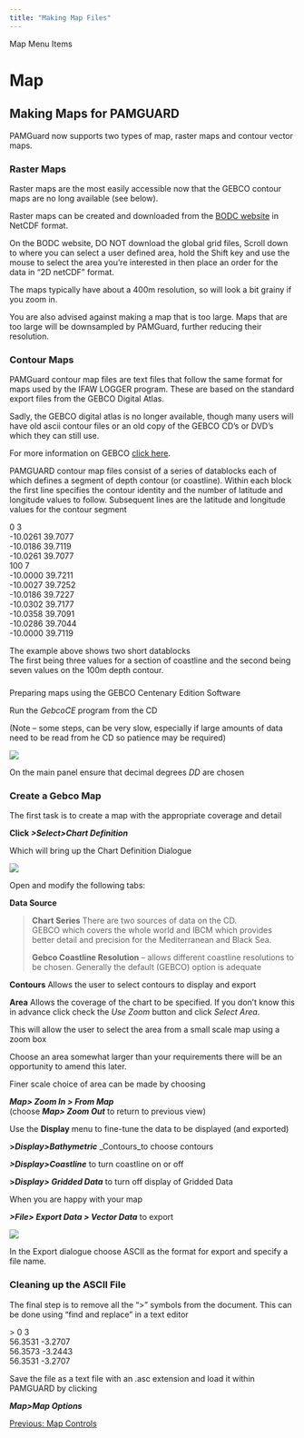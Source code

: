 ```yaml
---
title: "Making Map Files"
---
```

 Map Menu Items  

Map
===

Making Maps for PAMGUARD
------------------------

  

PAMGuard now supports two types of map, raster maps and contour vector maps.

  

### Raster Maps

Raster maps are the most easily accessible now that the GEBCO contour maps are no long available (see below).

Raster maps can be created and downloaded from the [BODC website](https://www.gebco.net/data_and_products/gridded_bathymetry_data/) in NetCDF format.

On the BODC website, DO NOT download the global grid files, Scroll down to where you can select a user defined area, hold the Shift key and use the mouse to select the area you're interested in then place an order for the data in "2D netCDF" format.

The maps typically have about a 400m resolution, so will look a bit grainy if you zoom in.

You are also advised against making a map that is too large. Maps that are too large will be downsampled by PAMGuard, further reducing their resolution.  

### Contour Maps

PAMGuard contour map files are text files that follow the same format for maps used by the IFAW LOGGER program. These are based on the standard export files from the GEBCO Digital Atlas.

Sadly, the GEBCO digital atlas is no longer available, though many users will have old ascii contour files or an old copy of the GEBCO CD's or DVD's which they can still use.

For more information on GEBCO [click here](https://www.bodc.ac.uk/resources/products/data/bodc_products/gebco//).

PAMGUARD contour map files consist of a series of datablocks each of which defines a segment of depth contour (or coastline). Within each block the first line specifies the contour identity and the number of latitude and longitude values to follow. Subsequent lines are the latitude and longitude values for the contour segment

 0 3  
\-10.0261 39.7077  
\-10.0186 39.7119  
\-10.0261 39.7077  
 100 7  
\-10.0000 39.7211  
\-10.0027 39.7252  
\-10.0186 39.7227  
\-10.0302 39.7177  
\-10.0358 39.7091  
\-10.0286 39.7044  
\-10.0000 39.7119

The example above shows two short datablocks  
The first being three values for a section of coastline and the second being seven values on the 100m depth contour.

###   
Preparing maps using the GEBCO Centenary Edition Software

Run the _GebcoCE_ program from the CD

(Note – some steps, can be very slow, especially if large amounts of data need to be read from he CD so patience may be required)

![](images/GebcoMainPanel.png)

On the main panel ensure that decimal degrees _DD_ are chosen

### Create a Gebco Map

The first task is to create a map with the appropriate coverage and detail

**Click _\>Select>Chart Definition_**

Which will bring up the Chart Definition Dialogue

![](images/GebcoChartDefinition.jpg)

  
Open and modify the following tabs:

**Data Source**  

> **Chart Series** There are two sources of data on the CD.  
> GEBCO which covers the whole world and IBCM which provides better detail and precision for the Mediterranean and Black Sea.
> 
>   
> **Gebco Coastline Resolution** – allows different coastline resolutions to be chosen. Generally the default (GEBCO) option is adequate

**Contours** Allows the user to select contours to display and export

**Area** Allows the coverage of the chart to be specified. If you don’t know this in advance click check the _Use_ _Zoom_ button and click _Select Area_.

This will allow the user to select the area from a small scale map using a zoom box

Choose an area somewhat larger than your requirements there will be an opportunity to amend this later.

Finer scale choice of area can be made by choosing

**_Map> Zoom In > From Map_**  
(choose **_Map> Zoom Out_** to return to previous view)

Use the **Display** menu to fine-tune the data to be displayed (and exported)

**\>_Display>Bathymetric_** _Contours_to choose contours

**_\>Display>Coastline_** to turn coastline on or off

**\>_Display> Gridded Data_** to turn off display of Gridded Data

When you are happy with your map

**_\>File> Export Data > Vector Data_** to export

![](images/ExportDialogue.png)

In the Export dialogue choose ASCII as the format for export and specify a file name.

### Cleaning up the ASCII File

The final step is to remove all the “>” symbols from the document. This can be done using "find and replace" in a text editor

\> 0 3  
 56.3531 -3.2707  
 56.3573 -3.2443  
 56.3531 -3.2707

Save the file as a text file with an .asc extension and load it within PAMGUARD by clicking

**_Map>Map Options_**

[Previous: Map Controls](mapControlPanel.html)
